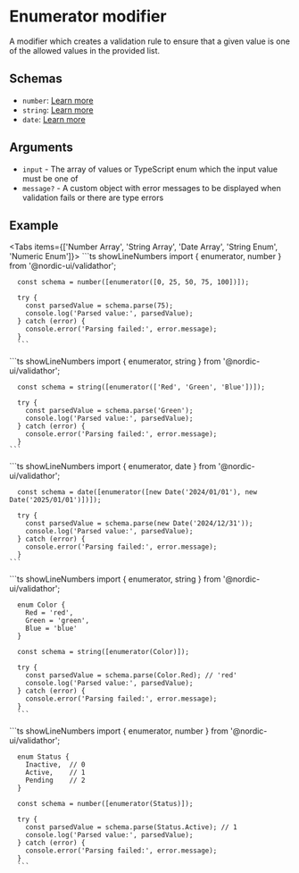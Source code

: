 # Enumerator modifier

A modifier which creates a validation rule to ensure that a given value is one of the allowed values in the provided list.

## Schemas

- `number`: [Learn more](/schemas/number)
- `string`: [Learn more](/schemas/string)
- `date`: [Learn more](/schemas/date)

## Arguments

- `input` - The array of values or TypeScript enum which the input value must be one of
- `message?` - A custom object with error messages to be displayed when validation fails or there are type errors

## Example


<Tabs items={['Number Array', 'String Array', 'Date Array', 'String Enum', 'Numeric Enum']}>
  <Tab>
    ```ts showLineNumbers
      import { enumerator, number } from '@nordic-ui/validathor';

      const schema = number([enumerator([0, 25, 50, 75, 100])]);

      try {
        const parsedValue = schema.parse(75);
        console.log('Parsed value:', parsedValue);
      } catch (error) {
        console.error('Parsing failed:', error.message);
      }
      ```
  </Tab>
  <Tab>
    ```ts showLineNumbers
      import { enumerator, string } from '@nordic-ui/validathor';

      const schema = string([enumerator(['Red', 'Green', 'Blue'])]);

      try {
        const parsedValue = schema.parse('Green');
        console.log('Parsed value:', parsedValue);
      } catch (error) {
        console.error('Parsing failed:', error.message);
      }
    ```
  </Tab>
  <Tab>
    ```ts showLineNumbers
      import { enumerator, date } from '@nordic-ui/validathor';

      const schema = date([enumerator([new Date('2024/01/01'), new Date('2025/01/01')])]);

      try {
        const parsedValue = schema.parse(new Date('2024/12/31'));
        console.log('Parsed value:', parsedValue);
      } catch (error) {
        console.error('Parsing failed:', error.message);
      }
    ```
  </Tab>
  <Tab>
    ```ts showLineNumbers
      import { enumerator, string } from '@nordic-ui/validathor';

      enum Color {
        Red = 'red',
        Green = 'green',
        Blue = 'blue'
      }

      const schema = string([enumerator(Color)]);

      try {
        const parsedValue = schema.parse(Color.Red); // 'red'
        console.log('Parsed value:', parsedValue);
      } catch (error) {
        console.error('Parsing failed:', error.message);
      }
      ```
  </Tab>
  <Tab>
    ```ts showLineNumbers
      import { enumerator, number } from '@nordic-ui/validathor';

      enum Status {
        Inactive,  // 0
        Active,    // 1
        Pending    // 2
      }

      const schema = number([enumerator(Status)]);

      try {
        const parsedValue = schema.parse(Status.Active); // 1
        console.log('Parsed value:', parsedValue);
      } catch (error) {
        console.error('Parsing failed:', error.message);
      }
      ```
  </Tab>
</Tabs>